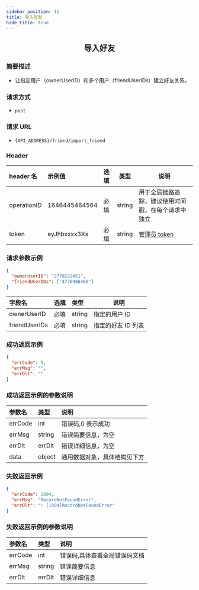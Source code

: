 ```yaml
---
sidebar_position: 11
title: 导入好友
hide_title: true
---
```


<center>

## 导入好友

</center>

### 简要描述

- 让指定用户（ownerUserID）和多个用户（friendUserIDs）建立好友关系。

### 请求方式

- `post`

### 请求 URL

- `{API_ADDRESS}/friend/import_friend`

### Header

| header 名   | 示例值        | 选填 | 类型   | 说明                         |
| :---------- | :------------ | :--- | ------ | ---------------------------- |
| operationID | 1646445464564 | 必填 | string | 用于全局链路追踪，建议使用时间戳，在每个请求中独立 |
| token       | eyJhbxxxx3Xs  | 必填 | string | [管理员 token](docs/restapi/apis/authenticationManagement/getToken.mdx)                 |

### 请求参数示例

```json
{
  "ownerUserID": "2778222451",
  "friendUserIDs": ["4776986466"]
}
```

| 字段名        | 选填 | 类型   | 说明               |
| :------------ | :--- | :----- | ------------------ |
| ownerUserID   | 必填 | string | 指定的用户 ID      |
| friendUserIDs | 必填 | string | 指定的好友 ID 列表 |

### 成功返回示例

```json
{
  "errCode": 0,
  "errMsg": "",
  "errDlt": ""
}
```

### 成功返回示例的参数说明

| 参数名  | 类型   | 说明                         |
| :------ | :----- | :--------------------------- |
| errCode | int    | 错误码,0 表示成功            |
| errMsg  | string | 错误简要信息，为空    |
| errDlt  | errDlt | 错误详细信息，为空    |
| data    | object | 通用数据对象，具体结构见下方 |

### 失败返回示例

```json
{
  "errCode": 1004,
  "errMsg": "RecordNotFoundError",
  "errDlt": ": [1004]RecordNotFoundError"
}
```

### 失败返回示例的参数说明

| 参数名  | 类型   | 说明                          |
| :------ | :----- | :---------------------------- |
| errCode | int    | 错误码,具体查看全局错误码文档 |
| errMsg  | string | 错误简要信息                  |
| errDlt  | errDlt | 错误详细信息                  |
